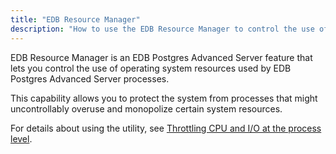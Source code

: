 ```yaml
---
title: "EDB Resource Manager"
description: "How to use the EDB Resource Manager to control the use of operating system resources used by EDB Postgres Advanced Server processes"
---
```


EDB Resource Manager is an EDB Postgres Advanced Server feature that lets you control the use of operating system resources used by EDB Postgres Advanced Server processes.

This capability allows you to protect the system from processes that might uncontrollably overuse and monopolize certain system resources.

For details about using the utility, see [Throttling CPU and I/O at the process level](../../database_administration/10_edb_resource_manager/).
